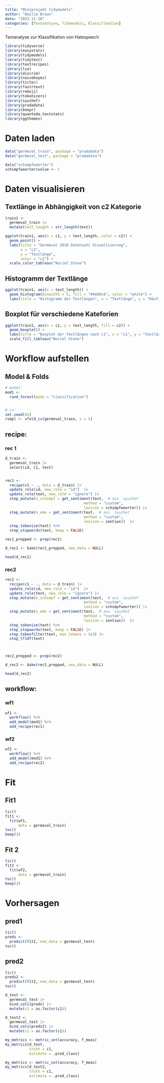 ```yaml
---
title: "Miniprojekt tidymodels"
author: "Emilia Braun"
date: "2023-11-28"
categories: [Textanalyse, Tidymodels, Klassifikation]
---
```


Textanalyse zur Klassifikation von Hatespeech

```r
library(tidyverse)
library(easystats)
library(tidymodels)
library(tidytext)  
library(textrecipes)  
library(lsa)  
library(discrim)  
library(naivebayes)
library(tictoc)  
library(fastrtext)  
library(remoji)  
library(tokenizers)  
library(syuzhet)
library(pradadata)
library(beepr)
library(quanteda.textstats)
library(ggthemes)
```

# Daten laden

```r
data("germeval_train", package = "pradadata")
data("germeval_test", package = "pradadata")

data("schimpfwoerter")
schimpfwoerter$value <- 1
```

# Daten visualisieren

## Textlänge in Abhängigkeit von c2 Kategorie

```r
train1 <-
  germeval_train |> 
  mutate(text_length = str_length(text))

ggplot(train1, aes(x = c1, y = text_length, color = c2)) +
  geom_point() +
  labs(title = "Germeval 2018 Datensatz Visualisierung",
       x = "c1",
       y = "Textlänge",
       color = "c2") +
  scale_color_tableau("Nuriel Stone")
```

## Histogramm der Textlänge

```r
ggplot(train1, aes(x = text_length)) +
  geom_histogram(binwidth = 5, fill = "#94d0c0", color = "white") +
  labs(title = "Histogramm der Textlängen", x = "Textlänge", y = "Häufigkeit")

```

## Boxplot für verschiedene Kateforien

```r
ggplot(train1, aes(x = c1, y = text_length, fill = c2)) +
  geom_boxplot() +
  labs(title = "Boxplot der Textlängen nach c1", x = "c1", y = "Textlänge", fill = "c2")+
  scale_fill_tableau("Nuriel Stone")

```

# Workflow aufstellen

## Model & Folds

```r
# model:
mod1 <-
  rand_forest(mode = "classification")


# cv:
set.seed(42)
rsmpl <- vfold_cv(germeval_train, v = 5)
```

## recipe:

### rec 1

```r

d_train <-
  germeval_train |> 
  select(id, c1, text)


rec1 <-
  recipe(c1 ~ ., data = d_train) |> 
  update_role(id, new_role = "id")  |> 
  update_role(text, new_role = "ignore") |> 
  step_mutate(n_schimpf = get_sentiment(text,  # aus `syuzhet`
                                    method = "custom",
                                    lexicon = schimpfwoerter)) |> 
  step_mutate(n_emo = get_sentiment(text,  # aus `syuzhet`
                                    method = "custom",
                                    lexicon = sentiws))  |>
  step_tokenize(text) %>%
  step_stopwords(text, keep = FALSE) 

rec1_prepped <- prep(rec1)

d_rec1 <- bake(rec1_prepped, new_data = NULL)

head(d_rec1)
```

### rec2

```r
rec2 <-
  recipe(c1 ~ ., data = d_train) |> 
  update_role(id, new_role = "id")  |> 
  update_role(text, new_role = "ignore") |> 
  step_mutate(n_schimpf = get_sentiment(text,  # aus `syuzhet`
                                    method = "custom",
                                    lexicon = schimpfwoerter)) |> 
  step_mutate(n_emo = get_sentiment(text,  # aus `syuzhet`
                                    method = "custom",
                                    lexicon = sentiws))  |> 
  step_tokenize(text) %>%
  step_stopwords(text, keep = FALSE) |> 
  step_tokenfilter(text, max_tokens = 1e3) |> 
  step_tfidf(text) 



rec2_prepped <- prep(rec2)

d_rec2 <- bake(rec2_prepped, new_data = NULL)

head(d_rec2)
```

## workflow:

### wf1

```r

wf1 <-
  workflow() %>% 
  add_model(mod1) %>% 
  add_recipe(rec1)
```

### wf2

```r
wf2 <-
  workflow() %>% 
  add_model(mod1) %>% 
  add_recipe(rec2)
```

# Fit

## Fit1

```r
tic()
fit1 <-
  fit(wf1,
      data = germeval_train)
toc()
beep(3)
```

## Fit 2

```r
tic()
fit2 <-
  fit(wf2,
      data = germeval_train)
toc()
beep(3)
```

# Vorhersagen

## pred1

```r
tic()
preds <-
  predict(fit1, new_data = germeval_test)
toc()
```

## pred2

```r
tic()
preds2 <-
  predict(fit2, new_data = germeval_test)
toc()
```

```r
d_test <-
  germeval_test |> 
  bind_cols(preds) |> 
  mutate(c1 = as.factor(c1))

d_test2 <-
  germeval_test |> 
  bind_cols(preds2) |> 
  mutate(c1 = as.factor(c1))
```

```r
my_metrics <- metric_set(accuracy, f_meas)
my_metrics(d_test,
           truth = c1,
           estimate = .pred_class)

my_metrics <- metric_set(accuracy, f_meas)
my_metrics(d_test2,
           truth = c1,
           estimate = .pred_class)
```
